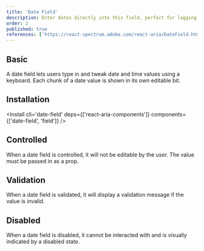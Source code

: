 ```yaml
---
title: 'Date Field'
description: Enter dates directly into this field, perfect for logging events or deadlines with the precision of a historian noting important events.
order: 2
published: true
references: ['https://react-spectrum.adobe.com/react-aria/DateField.html#props']
---
```


## Basic

A date field lets users type in and tweak date and time values using a keyboard. Each chunk of a date value is shown in its own editable bit.

<How minW72 toUse='date-and-time/date-field-demo' />

## Installation

<Install cli='date-field' deps={['react-aria-components']} components={['date-field', 'field']} />

## Controlled
When a date field is controlled, it will not be editable by the user. The value must be passed in as a prop.
<How minW72 toUse="date-and-time/date-field-controlled-demo" />

## Validation
When a date field is validated, it will display a validation message if the value is invalid.
<How minW72 toUse="date-and-time/date-field-validation-demo" />

## Disabled
When a date field is disabled, it cannot be interacted with and is visually indicated by a disabled state.

<How minW72 toUse='date-and-time/date-field-disabled-demo' />
